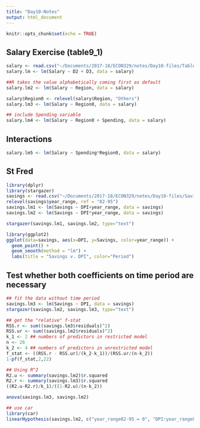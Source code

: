 ```yaml
---
title: "Day10-Notes"
output: html_document
---
```


```r
knitr::opts_chunk$set(echo = TRUE)
```

## Salary Exercise (table9_1)

```r
salary <- read.csv("~/Documents/2017-18/ECON329/notes/Day10-files/Table9_1.csv")
salary.lm <- lm(Salary ~ D2 + D3, data = salary)

##R takes the value alphabetically coming first as default
salary.lm2 <- lm(Salary ~ Region, data = salary)

salary$Region0 <- relevel(salary$Region, "Others")
salary.lm3 <- lm(Salary ~ Region0, data = salary)

## include Spending variable
salary.lm4 <- lm(Salary ~ Region0 + Spending, data = salary)
```

## Interactions

```r
salary.lm5 <- lm(Salary ~ Spending*Region0, data = salary)
```

## St Fred

```r
library(dplyr)
library(stargazer)
savings <- read.csv("~/Documents/2017-18/ECON329/notes/Day10-files/SavingsDataFred.csv") %>% filter(Year < 1996) %>% mutate(year_range = ifelse(Year <= 1981,"70-81","82-95") %>% as.factor())
relevel(savings$year_range, ref = "82-95")
savings.lm1 <- lm(Savings ~ DPI+year_range, data = savings)
savings.lm2 <- lm(Savings ~ DPI*year_range, data = savings)

stargazer(savings.lm1, savings.lm2, type="text")
```

```r
library(ggplot2)
ggplot(data=savings, aes(x=DPI, y=Savings, color=year_range)) +
  geom_point() +
  geom_smooth(method = "lm") +
  labs(title = "Savings v. DPI", color="Period") 
```

## Test whether both coefficients on time period are necessary

```r
## fit the data without time period
savings.lm3 <- lm(Savings ~ DPI, data = savings)
stargazer(savings.lm2, savings.lm3, type="text")

## get the "relative" f-stat
RSS.r <- sum((savings.lm3$residuals)^2)
RSS.ur <- sum((savings.lm2$residuals)^2)
k_1 <- 2 ## numbers of predictors in restricted model
n <- 26
k_2 <- 4 ## numbers of predictors in unrestricted model
f_stat <- ((RSS.r - RSS.ur)/(k_2-k_1))/(RSS.ur/(n-k_2))
1-pf(f_stat,2,22)

## Using R^2
R2.u <- summary(savings.lm2)$r.squared
R2.r <- summary(savings.lm3)$r.squared
((R2.u-R2.r)/k_1)/((1-R2.u)/(n-k_2))

anova(savings.lm3, savings.lm2)

## use car
library(car)
linearHypothesis(savings.lm2, c("year_range82-95 = 0", "DPI:year_range82-95 = 0"))
```



